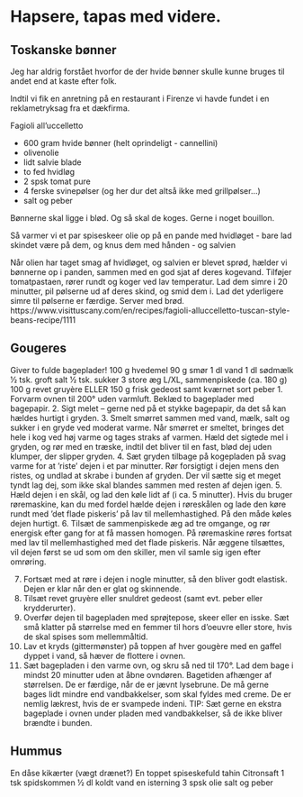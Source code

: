 # Hapsere, tapas med videre.


## Toskanske bønner

Jeg har aldrig forstået hvorfor de der hvide bønner skulle kunne bruges til 
andet end at kaste efter folk. 

Indtil vi fik en anretning på en restaurant i Firenze vi havde fundet i en 
reklametryksag fra et dækfirma.

Fagioli all’uccelletto

* 600 gram hvide bønner (helt oprindeligt - cannellini)
* olivenolie
* lidt salvie blade
* to fed hvidløg
* 2 spsk tomat pure
* 4 ferske svinepølser (og her dur det altså ikke med grillpølser...)
* salt og peber

Bønnerne skal ligge i blød. Og så skal de koges. Gerne i noget bouillon.

Så varmer vi et par spiseskeer olie op på en pande med hvidløget - 
bare lad skindet være på dem, og knus dem med hånden - og salvien

Når olien har taget smag af hvidløget, og salvien er blevet sprød, 
hælder vi bønnerne op i panden, sammen med en god sjat af deres kogevand.
Tilføjer tomatpastaen, rører rundt og koger ved lav temperatur. Lad dem
simre i 20 minutter, pil pølserne ud af deres skind, og smid dem i. Lad det yderligere
simre til pølserne er færdige. Server med brød.
https://www.visittuscany.com/en/recipes/fagioli-alluccelletto-tuscan-style-beans-recipe/1111


## Gougeres
Giver to fulde bageplader!
100 g hvedemel
90 g smør
1 dl vand
1 dl sødmælk
1⁄2 tsk. groft salt
1⁄2 tsk. sukker
3 store æg L/XL, sammenpiskede (ca. 180 g)
100 g revet gruyère ELLER 150 g frisk gedeost samt kværnet sort peber
1. Forvarm ovnen til 200° uden varmluft. Beklæd to bageplader med bagepapir.
2. Sigt melet – gerne ned på et stykke bagepapir, da det så kan hældes hurtigt i gryden.
3. Smelt smørret sammen med vand, mælk, salt og sukker i en gryde ved moderat varme. Når smørret er
smeltet, bringes det hele i kog ved høj varme og tages straks af varmen. Hæld det sigtede mel i gryden,
og rør med en træske, indtil det bliver til en fast, blød dej uden klumper, der slipper gryden.
4. Sæt gryden tilbage på kogepladen på svag varme for at ’riste’ dejen i et par minutter. Rør forsigtigt i
dejen mens den ristes, og undlad at skrabe i bunden af gryden. Der vil sætte sig et meget tyndt lag dej,
som ikke skal blandes sammen med resten af dejen igen.
5. Hæld dejen i en skål, og lad den køle lidt af (i ca. 5 minutter). Hvis du bruger røremaskine, kan du
med fordel hælde dejen i røreskålen og lade den køre rundt med ’det flade piskeris’ på lav til
mellemhastighed. På den måde køles dejen hurtigt.
6. Tilsæt de sammenpiskede æg ad tre omgange, og rør energisk efter gang for at få massen homogen.
På røremaskine røres fortsat med lav til mellemhastighed med det flade piskeris. Når æggene tilsættes,
vil dejen først se ud som om den skiller, men vil samle sig igen efter omrøring.

7. Fortsæt med at røre i dejen i nogle minutter, så den bliver godt elastisk. Dejen er klar når den er glat
og skinnende.
8. Tilsæt revet gruyère eller snuldret gedeost (samt evt. peber eller krydderurter).
9. Overfør dejen til bagepladen med sprøjtepose, skeer eller en isske. Sæt små klatter på størrelse med
en femmer til hors d’oeuvre eller store, hvis de skal spises som mellemmåltid.
10. Lav et kryds (gittermønster) på toppen af hver gougère med en gaffel dyppet i vand, så hæver de
flottere i ovnen.
11. Sæt bagepladen i den varme ovn, og skru så ned til 170°. Lad dem bage i mindst 20 minutter uden at
åbne ovndøren. Bagetiden afhænger af størrelsen. De er færdige, når de er jævnt lysebrune. De må
gerne bages lidt mindre end vandbakkelser, som skal fyldes med creme. De er nemlig lækrest, hvis de er
svampede indeni.
TIP: Sæt gerne en ekstra bageplade i ovnen under pladen med vandbakkelser, så de ikke bliver brændte
i bunden.


## Hummus


En dåse kikærter (vægt drænet?)
En toppet spiseskefuld tahin
Citronsaft
1 tsk spidskommen
½ dl koldt vand
en isterning
3 spsk olie
salt og peber